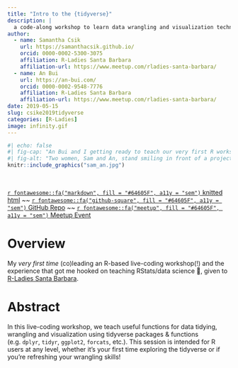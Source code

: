 ```yaml
---
title: "Intro to the {tidyverse}"
description: |
  a code-along workshop to learn data wrangling and visualization techniques using {tidyverse} functions
author:
  - name: Samantha Csik
    url: https://samanthacsik.github.io/
    orcid: 0000-0002-5300-3075
    affiliation: R-Ladies Santa Barbara
    affiliation-url: https://www.meetup.com/rladies-santa-barbara/
  - name: An Bui
    url: https://an-bui.com/
    orcid: 0000-0002-9548-7776
    affiliation: R-Ladies Santa Barbara
    affiliation-url: https://www.meetup.com/rladies-santa-barbara/
date: 2019-05-15
slug: csike2019tidyverse
categories: [R-Ladies]
image: infinity.gif
---
```


```r
#| echo: false
#| fig-cap: "An Bui and I getting ready to teach our very first R workshop to R-Ladies SB, hosted at NCEAS"
#| fig-alt: "Two women, Sam and An, stand smiling in front of a projector screen with a GitHub repository on display."
knitr::include_graphics("sam_an.jpg")
```

<br>

[`r fontawesome::fa("markdown", fill = "#64605F", a11y = "sem")` knitted html](https://rpubs.com/scsik/RladiesSB-intro-to-the-tidyverse) ~~ [`r fontawesome::fa("github-square", fill = "#64605F", a11y = "sem")` GitHub Repo](https://github.com/samanthacsik/Intro-to-the-Tidyverse) ~~ [`r fontawesome::fa("meetup", fill = "#64605F", a11y = "sem")` Meetup Event](https://www.meetup.com/rladies-santa-barbara/events/260710376/)


# Overview

My *very first time* (co)leading an R-based live-coding workshop(!) and the experience that got me hooked on teaching RStats/data science 💜, given to [R-Ladies Santa Barbara](https://www.meetup.com/rladies-santa-barbara/).

# Abstract 

In this live-coding workshop, we teach useful functions for data tidying, wrangling and visualization using tidyverse packages & functions (e.g. `dplyr`, `tidyr`, `ggplot2`, `forcats`, etc.). This session is intended for R users at any level, whether it's your first time exploring the tidyverse or if you're refreshing your wrangling skills!


